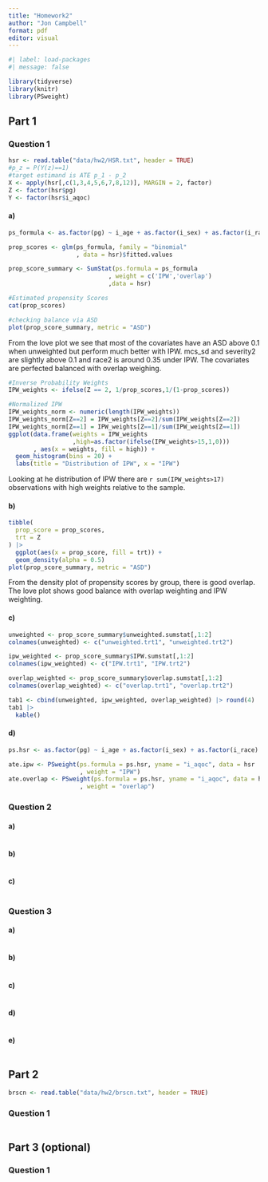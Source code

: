 ```yaml
---
title: "Homework2"
author: "Jon Campbell"
format: pdf
editor: visual
---
```


```r
#| label: load-packages
#| message: false

library(tidyverse)
library(knitr)
library(PSweight)
```

## Part 1

### Question 1

```r
hsr <- read.table("data/hw2/HSR.txt", header = TRUE)
#p_z = P(Y(z)==1)
#target estimand is ATE p_1 - p_2
X <- apply(hsr[,c(1,3,4,5,6,7,8,12)], MARGIN = 2, factor)
Z <- factor(hsr$pg)
Y <- factor(hsr$i_aqoc)
```

#### a)

```r
ps_formula <- as.factor(pg) ~ i_age + as.factor(i_sex) + as.factor(i_race) + as.factor(i_educ) + as.factor(i_insu) + as.factor(i_drug) + as.factor(i_seve) + com_t + pcs_sd + mcs_sd

prop_scores <- glm(ps_formula, family = "binomial"
                   , data = hsr)$fitted.values

prop_score_summary <- SumStat(ps.formula = ps_formula
                            , weight = c('IPW','overlap')
                            ,data = hsr)
```

```r
#Estimated propensity Scores
cat(prop_scores)
```

```r
#checking balance via ASD
plot(prop_score_summary, metric = "ASD")
```

From the love plot we see that most of the covariates have an ASD above 0.1 when unweighted but perform much better with IPW. mcs_sd and severity2 are slightly above 0.1 and race2 is around 0.35 under IPW. The covariates are perfected balanced with overlap weighing.

```r
#Inverse Probability Weights 
IPW_weights <- ifelse(Z == 2, 1/prop_scores,1/(1-prop_scores))

#Normalized IPW 
IPW_weights_norm <- numeric(length(IPW_weights))
IPW_weights_norm[Z==2] = IPW_weights[Z==2]/sum(IPW_weights[Z==2])
IPW_weights_norm[Z==1] = IPW_weights[Z==1]/sum(IPW_weights[Z==1])
ggplot(data.frame(weights = IPW_weights
                  ,high=as.factor(ifelse(IPW_weights>15,1,0)))
       , aes(x = weights, fill = high)) +
  geom_histogram(bins = 20) +
  labs(title = "Distribution of IPW", x = "IPW")
```

Looking at he distribution of IPW there are `r sum(IPW_weights>17)` observations with high weights relative to the sample.

#### b)

```r
tibble(
  prop_score = prop_scores,
  trt = Z
) |>
  ggplot(aes(x = prop_score, fill = trt)) +
  geom_density(alpha = 0.5)
plot(prop_score_summary, metric = "ASD")
```

From the density plot of propensity scores by group, there is good overlap. The love plot shows good balance with overlap weighting and IPW weighting.

#### c)

```r
unweighted <- prop_score_summary$unweighted.sumstat[,1:2]
colnames(unweighted) <- c("unweighted.trt1", "unweighted.trt2")

ipw_weighted <- prop_score_summary$IPW.sumstat[,1:2]
colnames(ipw_weighted) <- c("IPW.trt1", "IPW.trt2")

overlap_weighted <- prop_score_summary$overlap.sumstat[,1:2]
colnames(overlap_weighted) <- c("overlap.trt1", "overlap.trt2")

tab1 <- cbind(unweighted, ipw_weighted, overlap_weighted) |> round(4)
tab1 |>
  kable()
```

#### d)

```r
ps.hsr <- as.factor(pg) ~ i_age + as.factor(i_sex) + as.factor(i_race) + as.factor(i_educ) + as.factor(i_insu) + as.factor(i_drug) + as.factor(i_seve) + com_t + pcs_sd + mcs_sd

ate.ipw <- PSweight(ps.formula = ps.hsr, yname = "i_aqoc", data = hsr
                    , weight = "IPW")
ate.overlap <- PSweight(ps.formula = ps.hsr, yname = "i_aqoc", data = hsr
                    , weight = "overlap")
```

### Question 2

#### a)

```r

```

#### b)

```r

```

#### c)

```r

```

### Question 3

#### a)

```r

```

#### b)

```r

```

#### c)

```r

```

#### d)

```r

```

#### e)

```r

```

## Part 2

```r
brscn <- read.table("data/hw2/brscn.txt", header = TRUE)
```

### Question 1

```r

```

## Part 3 (optional)

### Question 1

```r

```
